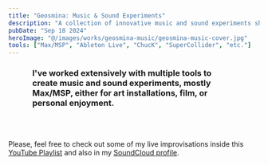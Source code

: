 ```yaml
---
title: "Geosmina: Music & Sound Experiments"
description: "A collection of innovative music and sound experiments showcasing advanced techniques and creative processes."
pubDate: "Sep 18 2024"
heroImage: "@/images/works/geosmina-music/geosmina-music-cover.jpg"
tools: ["Max/MSP", "Ableton Live", "ChucK", "SuperCollider", "etc."]
---
```



<h3 style="padding: 0 3rem 3rem 3rem;">I've worked extensively with multiple tools to create music and sound experiments, mostly Max/MSP, either for art installations, film, or personal enjoyment.</h3>

<YouTube id="https://www.youtube.com/watch?v=S2-rMxZCKZs" />
<YouTube id="https://www.youtube.com/watch?v=X6mCJv5qK9k" />

Please, feel free to check out some of my live improvisations inside this [YouTube Playlist](https://www.youtube.com/playlist?list=PLNgUiXAsdpaVd551zesL9EAmaeHKFljxM) and also in my [SoundCloud profile](https://soundcloud.com/geos_mina).
